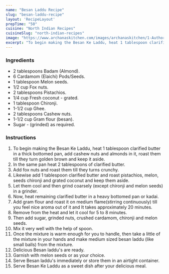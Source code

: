 ---
name: "Besan Laddu Recipe"
slug: "besan-laddu-recipe"
layout: 'RecipeLayout'
prepTime: "50"
cuisine: "North Indian Recipes"
cuisineSlug: "north-indian-recipes"
image: "https://www.archanaskitchen.com/images/archanaskitchen/1-Author/Roop/Besan_Ke_Laddu.jpg"
excerpt: "To begin making the Besan Ke Laddu, heat 1 tablespoon clarified butter in a thick bottomed pan, add cashew nuts and almonds in it, roast them till they turn golden brown and keep it aside"
---

### Ingredients

- 2 tablespoons Badam (Almond).
- 6 Cardamom (Elaichi) Pods/Seeds.
- 1 tablespoon Melon seeds.
- 1/2 cup Fox nuts.
- 2 tablespoons Pistachios.
- 1/4 cup Fresh coconut - grated.
- 1 tablespoon Chironji.
- 1-1/2 cup Ghee.
- 2 tablespoons Cashew nuts.
- 1-1/2 cup Gram flour (besan).
- Sugar - (grinded) as required.

### Instructions

1. To begin making the Besan Ke Laddu, heat 1 tablespoon clarified butter in a thick bottomed pan, add cashew nuts and almonds in it, roast them till they turn golden brown and keep it aside.
1. In the same pan heat 2 tablespoons of clarified butter.
1. Add fox nuts and roast them till they turns crunchy.
1. Likewise add 1 tablespoon clarified butter and roast pistachios, melon, seeds chironji and grated coconut and keep them aside.
1. Let them cool and then grind coarsely (except chironji and melon seeds) in a grinder.
1. Now, heat remaining clarified butter in a heavy bottomed pan or kadai.
1. Add gram flour and roast it on medium flame(stirring continuously) till you feel nice aroma out of it and It takes approximately 20 minutes.
1. Remove from the heat and let it cool for 5 to 8 minutes.
1. Then add sugar, grinded nuts, crushed cardamom, chironji and melon seeds.
1. Mix it very well with the help of spoon.
1. Once the mixture is warm enough for you to handle, then take a little of the mixture in your hands and make medium sized besan laddu (like small balls) from the mixture.
1. Delicious Besan laddu's are ready.
1. Garnish with melon seeds or as your choice.
1. Serve Besan laddu's immediately or store them in an airtight container.
1. Serve Besan Ke Laddu as a sweet dish after your delicious meal.
